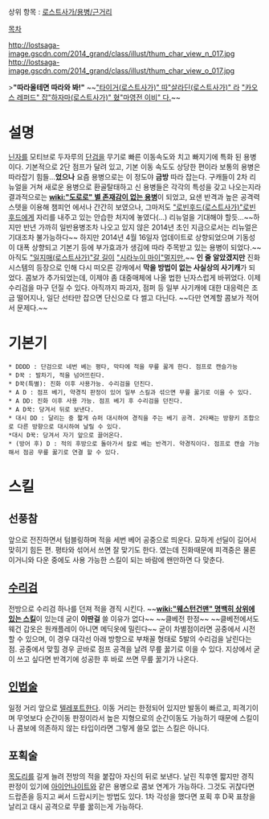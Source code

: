 상위 항목 : [[로스트사가/용병/근거리]]

[[목차]]

http://lostsaga-image.gscdn.com/2014_grand/class/illust/thum_char_view_n_017.jpg
http://lostsaga-image.gscdn.com/2014_grand/class/illust/thum_char_view_o_017.jpg

>'''"따라올테면 따라와 봐!"'''
~~[["타이거(로스트사가)" 따]][["살라딘(로스트사가)" 라]] [["카오스 레퍼드" 잡]][["하자마(로스트사가)" 혔]][["마영전 이비" 다.]]~~

= 설명 =
[[닌자]]를 모티브로 두자루의 [[단검]]을 무기로 빠른 이동속도와 치고 빠지기에 특화 된 용병이다. 기본적으로 2단 점프가 달려 있고, 기본 이동 속도도 상당한 편이라 보통의 용병은 따라잡기 힘들...'''었으나''' 요즘 용병으로는 이 정도야 '''금방''' 따라 잡는다. 구캐들이 2차 리뉴얼을 거쳐 새로운 용병으로 환골탈태하고 신 용병들은 각각의 특성을 갖고 나오는지라 결과적으로는 '''[[wiki:"도로로" 별 존재감이 없는 용병]]'''이 되었고, 요샌 반격과 높은 공격력 스텟을 이용해 챔피언 에서나 간간히 보였으나, 그마저도 [["로빈후드(로스트사가)"로빈 후드]]에게 자리를 내주고 있는 안습한 처지에 놓였다(...) 리뉴얼을 기대해야 할듯...~~하지만 반년 가까히 일반용병조차 나오고 있지 않은 2014년 초인 지금으로서는 리뉴얼은 기대조차 불가능하다~~ 하지만 2014년 4월 16일자 업데이트로 상향되었으며 기동성이 대폭 상향되고 기본기 등에 부가효과가 생김에 따라 주목받고 있는 용병이 되었다.~~아직도 [["일지매(로스트사가)"갈 길이]] [["시라누이 마이"멀지만.]]~~
'''인 줄 알았겠지만''' 진화 시스템의 등장으로 인해 다시 떠오른 강캐에서 '''막을 방법이 없는 사실상의 사기캐'''가 되었다. 콤보가 추가되었는데, 이제야 좀 대중매체에 나올 법한 닌자스럽게 바뀌었다. 이제 수리검을 마구 던질 수 있다. 아직까지 파괴자, 점퍼 등 일부 사기캐에 대한 대응력은 조금 떨어지나, 일단 선타만 잡으면 단신으로 다 썰고 다닌다. ~~다만 연계할 콤보가 적어서 문제다.~~
= 기본기 =
 * DDDD : 단검으로 네번 베는 평타, 막타에 적을 무릎 꿇게 한다. 점프로 캔슬가능
 * D꾹 : 발차기, 적을 넘어뜨린다.
 * D꾹(특별): 진화 이후 사용가능. 수리검을 던진다.
 * A D : 점프 베기, 약경직 판정이 있어 일부 스킬과 섞으면 무릎 꿇기로 이을 수 있다.
 * A DD: 진화 이후 사용 가능. 점프 베기 후 수리검을 던진다.
 * A D꾹: 당겨서 뒤로 보낸다.
 * 대시 DD : 달리는 중 짧게 슈퍼 대시하여 경직을 주는 베기 공격. 2타째는 방향키 조합으로 다른 방향으로 대시하여 날릴 수 있다.
 *대시 D꾹: 당겨서 자기 앞으로 끌어온다.
 * (방어 후) D : 적의 후방으로 돌아가서 칼로 베는 반격기. 약경직이다. 점프로 캔슬 가능해서 점공 무릎 꿇기로 연결 할 수 있다.

= 스킬 =
== 선풍참 ==
앞으로 전진하면서 텀블링하며 적을 세번 베어 공중으로 띄운다. 묘하게 선딜이 길어서 맞히기 힘든 편. 평타와 섞어서 쓰면 잘 맞기도 한다. 였는데 진화때문에 피격중은 물론이거니와 다운 중에도 사용 가능한 스킬이 되는 바람에 왠만하면 다 맞춘다.

== [[수리검]] ==
전방으로 수리검 하나를 던져 적을 경직 시킨다. ~~'''[[wiki:"웨스턴건맨" 명백히 상위에 있는 스킬]]'''이 있는데 굳이 '''이딴걸''' 쓸 이유가 없다~~ ~~클베전 한정~~ ~~클베전에서도 웨건 갑옷은 원캐플레이 아니면 메딕옷에 밀린다~~ 굳이 차별점이라면 공중에서 시전할 수 있으며, 이 경우 대각선 아래 방향으로 부채꼴 형태로 5발의 수리검을 날린다는 점. 공중에서 맞힐 경우 곧바로 점프 공격을 날려 무릎 꿇기로 이을 수 있다. 지상에서 굳이 쓰고 싶다면 반격기에 성공한 후 바로 쓰면 무릎 꿇기가 나온다.

== [[인법]]술 ==
일정 거리 앞으로 [[텔레포트]]한다. 이동 거리는 한정되어 있지만 발동이 빠르고, 피격기이며 무엇보다 순간이동 판정이라서 높은 지형으로의 순간이동도 가능하기 때문에 스킬이나 콤보에 의존하지 않는 타입이라면 그렇게 쓸모 없는 스킬은 아니다.

== 포획술 ==
[[목도리]]를 길게 늘려 전방의 적을 붙잡아 자신의 뒤로 보낸다. 날린 직후엔 짧지만 경직 판정이 있기에 [[아이언나이트]]와 같은 용병으로 콤보 연계가 가능하다. 그것도 귀찮다면 드랍존을 등지고 써서 드랍시키는 방법도 있다.
1차 각성을 했다면 포획 후 D꾹 표창을 날리고 대시 공격으로 무릎 꿇히는게 가능하다.
